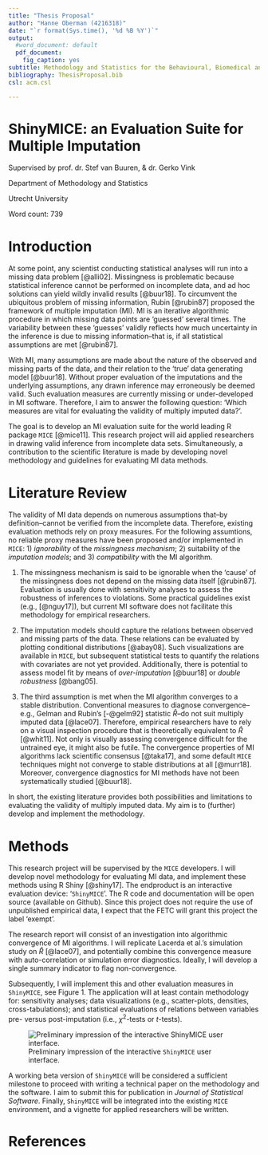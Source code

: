 ```yaml
---
title: "Thesis Proposal"
author: "Hanne Oberman (4216318)"
date: "`r format(Sys.time(), '%d %B %Y')`"
output:
  #word_document: default
  pdf_document:
    fig_caption: yes
subtitle: Methodology and Statistics for the Behavioural, Biomedical and Social Sciences
bibliography: ThesisProposal.bib
csl: acm.csl

---
```


\centering

# ShinyMICE: an Evaluation Suite for Multiple Imputation

Supervised by prof. dr. Stef van Buuren, & dr. Gerko Vink

Department of Methodology and Statistics 

Utrecht University

Word count: 739


\raggedright 

<!-- Requirements: max 750 words (excl. references) -->

<!-- In general the proposal should focus on the relevancy of the project, the gap in the scientific literature, and the feasibility to finish the project within 8 months. Possibly specify a 'step 2' to pursue after the main objective is reached. -->


\newpage


# Introduction

At some point, any scientist conducting statistical analyses will run into a missing data problem [@alli02]. Missingness is problematic because statistical inference cannot be performed on incomplete data, and  ad hoc solutions can yield wildly invalid results [@buur18]. To circumvent the ubiquitous problem of missing information, Rubin [@rubin87] proposed the framework of multiple imputation (MI). MI is an iterative algorithmic procedure in which missing data points are 'guessed' several times. The variability between these 'guesses' validly reflects how much uncertainty in the inference is due to missing information--that is, if all statistical assumptions are met [@rubin87].

With MI, many assumptions are made about the nature of the observed and missing parts of the data, and their relation to the 'true' data generating model [@buur18]. Without proper evaluation of the imputations and the underlying assumptions, any drawn inference may erroneously be deemed valid. Such evaluation measures are currently missing or under-developed in MI software. Therefore, I aim to answer the following question: 'Which measures are vital for evaluating the validity of multiply imputed data?'. 

The goal is to develop an MI evaluation suite for the world leading R package `MICE` [@mice11]. This research project will aid applied researchers in drawing valid inference from incomplete data sets. Simultaneously, a contribution to the scientific literature is made by developing novel methodology and guidelines for evaluating MI data methods. 


# Literature Review

The validity of MI data depends on numerous assumptions that--by definition--cannot be verified from the incomplete data. Therefore, existing evaluation methods rely on proxy measures. For the following assumtions, no reliable proxy measures have been proposed and/or implemented in `MICE`: 1) *ignorability* of the *missingness mechanism*; 2) suitability of the *imputation models*; and 3) *compatibility* with the MI algorithm. 
<!-- Rubin (1987b, 160-66) subdivided the work needed to create imputations into three tasks. The modeling task chooses a specific model for the data, the estimation task formulates the posterior parameters distribution given the model and the imputation task takes a random draws for the missing data by drawing successively from parameter and data distributions @buur18 par 4.5.1 -->

<!-- account for the process that created the missing data, -->
<!-- preserve the relations in the data, and -->
<!-- preserve the uncertainty about these relations. -->


<!-- The modeling task chooses a specific model for the data -> assumes ignorability. -->

<!-- The estimation task computes the posterior distribution of the model parameters of the assumes correct specification of the model. ->

<!-- The imputation task draws plausible values from the conditional posterior distribution of the missing data given the estimated parameters -> assumes convergence in distribution -->


1. The missingness mechanism is said to be ignorable when the 'cause' of the missingness does not depend on the missing data itself [@rubin87]. Evaluation is usually done with sensitivity analyses to assess the robustness of inferences to violations. Some practical guidelines exist (e.g., [@nguy17]), but current MI software does not facilitate this methodology for empirical researchers. 


<!-- **miss mech is model hoe obs and miss samenhangen, draait om ignorability =  op moment dat je obs kunt gebruiken om miss data te schatten. hoeft niet hetzelfde te zijn. relatie kunnen we uit de data halen, ondanks dat we de ontbrekende waaren zelf kunnen negeren, alleen het mech dat die waarden heeft gegenereerd. ** -->

2. The imputation models should capture the relations between observed and missing parts of the data. These relations can be evaluated by plotting conditional distributions [@abay08]. Such visualizations are available in `MICE`, but subsequent statistical tests to quantify the relations with covariates are not yet provided. Additionally, there is potential to assess model fit by means of *over-imputation* [@buur18] or *double robustness* [@bang05]. 

<!-- **er zijn 3 modellen: analyse, imputatie, non-response model (of missing data model). in mice wordt iedere var voorspeld uit andere vars. eerst analysemodel, is scientific mod of int. als je dat niet meeneemt dan mis je ruimte in alg om datgene dat je probeert te vinden mee te nemen (non-comp). non-resp is verklaren waarom missings in een var vaker voorkomen dan andere vars. meng's 1994 paper on compatibility and congeneality.** -->

3. The third assumption is met when the MI algorithm converges to a stable distribution. Conventional measures to diagnose convergence--e.g., Gelman and Rubin's [-@gelm92] statistic $\widehat{R}$--do not suit multiply imputed data [@lace07]. Therefore, empirical researchers have to rely on a visual inspection procedure that is theoretically equivalent to $\widehat{R}$ [@whit11]. Not only is visually assessing convergence difficult for the untrained eye, it might also be futile. The convergence properties of MI algorithms lack scientific consensus [@taka17], and some default `MICE` techniques might not converge to stable distributions at all [@murr18]. Moreover, convergence diagnostics for MI methods have not been systematically studied [@buur18].

In short, the existing literature provides both possibilities and limitations to evaluating the validity of multiply imputed data. My aim is to (further) develop and implement the methodology.


# Methods

This research project will be supervised by the `MICE` developers. I will develop novel methodology for evaluating MI data, and implement these methods using R Shiny [@shiny17]. The endproduct is an interactive evaluation device: '`ShinyMICE`'. The R code and documentation will be open source (available on Github). Since this project does not require the use of unpublished empirical data, I expect that the FETC will grant this project the label 'exempt'. 

The research report will consist of an investigation into algorithmic convergence of MI algorithms. I will replicate Lacerda et al.'s simulation study on $\widehat{R}$ [@lace07], and potentially combine this convergence measure with auto-correlation or simulation error diagnostics. Ideally, I will develop a single summary indicator to flag non-convergence. 

Subsequently, I will implement this and other evaluation measures in `ShinyMICE`, see Figure 1. The application will at least contain methodology for: sensitivity analyses; data visualizations (e.g., scatter-plots, densities, cross-tabulations); and statistical evaluations of relations between variables pre- versus post-imputation (i.e., $\chi^2$-tests or $t$-tests).     

![Preliminary impression of the interactive `ShinyMICE` user interface.](Figures/Impression.png)

A working beta version of `ShinyMICE` will be considered a sufficient milestone to proceed with writing a technical paper on the methodology and the software. I aim to submit this for publication in *Journal of Statistical Software*. Finally, `ShinyMICE` will be integrated into the existing `MICE` environment, and a vignette for applied researchers will be written. 




# References


